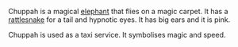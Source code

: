 Chuppah is a magical [[elephant]] that flies on a magic carpet. It has a [[rattlesnake]] for a tail and hypnotic eyes. It has big ears and it is pink.

Chuppah is used as a taxi service. It symbolises magic and speed.